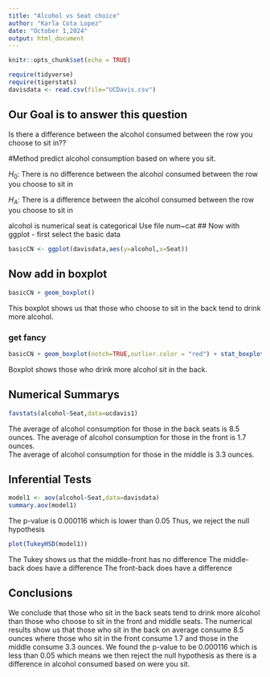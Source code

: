```yaml
---
title: "Alcohol vs Seat choice"
author: "Karla Cota Lopez"
date: "October 1,2024"
output: html_document
---
```


```r
knitr::opts_chunk$set(echo = TRUE)
```

```r
require(tidyverse)
require(tigerstats)
davisdata <- read.csv(file="UCDavis.csv")
```
## Our Goal is to answer this question 
Is there a difference between the alcohol consumed between the row you choose to sit in??

#Method
predict alcohol consumption based on where you sit.

$H_0$: There is no difference between the alcohol consumed between the row you choose to sit in

$H_A$: There is a difference between the alcohol consumed between the row you choose to sit in

alcohol is numerical
seat is categorical
Use file num~cat
## Now with ggplot - first select the basic data

```r
basicCN <- ggplot(davisdata,aes(y=alcohol,x=Seat))
```
## Now add in boxplot

```r
basicCN + geom_boxplot()
```
  
This boxplot shows us that those who choose to sit in the back tend to drink more alcohol.
  
### get fancy  

```r
basicCN + geom_boxplot(notch=TRUE,outlier.color = "red") + stat_boxplot(geom ='errorbar') + labs(title="Fancy notch boxplot \n with 2 lines")
```

Boxplot shows those who drink more alcohol sit in the back.

## Numerical Summarys 

```r
favstats(alcohol~Seat,data=ucdavis1)
```

The average of alcohol consumption for those in the back seats is 8.5 ounces.
The average of alcohol consumption for those in the front is 1.7 ounces.  
The average of alcohol consumption for those in the middle is 3.3 ounces.   

## Inferential Tests

```r
model1 <- aov(alcohol~Seat,data=davisdata)
summary.aov(model1)
```

The p-value is 0.000116 which is lower than 0.05
Thus, we reject the null hypothesis 

```r
plot(TukeyHSD(model1))
```
The Tukey shows us that the middle-front has no difference
The middle-back does have a difference
The front-back does have a difference

## Conclusions
We conclude that those who sit in the back seats tend to drink more alcohol than those who choose to sit in the front and middle seats. The numerical results show us that those who sit in the back on average consume 8.5 ounces where those who sit in the front consume 1.7 and those in the middle consume 3.3 ounces. We found the p-value to be 0.000116 which is less than 0.05 which means we then reject the null hypothesis as there is a difference in alcohol consumed based on were you sit.

